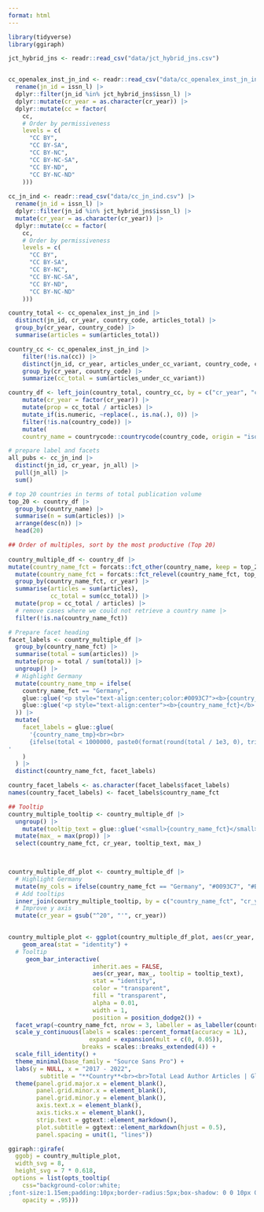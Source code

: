 ```yaml
---
format: html
---
```



```r
library(tidyverse)
library(ggiraph)
```

```r
jct_hybrid_jns <- readr::read_csv("data/jct_hybrid_jns.csv")


cc_openalex_inst_jn_ind <- readr::read_csv("data/cc_openalex_inst_jn_ind.csv") |>
  rename(jn_id = issn_l) |> 
  dplyr::filter(jn_id %in% jct_hybrid_jns$issn_l) |>
  dplyr::mutate(cr_year = as.character(cr_year)) |>
  dplyr::mutate(cc = factor(
    cc,
    # Order by permissiveness
    levels = c(
      "CC BY",
      "CC BY-SA",
      "CC BY-NC",
      "CC BY-NC-SA",
      "CC BY-ND",
      "CC BY-NC-ND"
    )))
  
cc_jn_ind <- readr::read_csv("data/cc_jn_ind.csv") |>
  rename(jn_id = issn_l) |>
  dplyr::filter(jn_id %in% jct_hybrid_jns$issn_l) |>
  mutate(cr_year = as.character(cr_year)) |>
  dplyr::mutate(cc = factor(
    cc,
    # Order by permissiveness
    levels = c(
      "CC BY",
      "CC BY-SA",
      "CC BY-NC",
      "CC BY-NC-SA",
      "CC BY-ND",
      "CC BY-NC-ND"
    )))
```


```r
country_total <- cc_openalex_inst_jn_ind |>
  distinct(jn_id, cr_year, country_code, articles_total) |>
  group_by(cr_year, country_code) |>
  summarise(articles = sum(articles_total))

country_cc <- cc_openalex_inst_jn_ind |>
    filter(!is.na(cc)) |>
    distinct(jn_id, cr_year, articles_under_cc_variant, country_code, cc) |>
    group_by(cr_year, country_code) |>
    summarize(cc_total = sum(articles_under_cc_variant))

country_df <- left_join(country_total, country_cc, by = c("cr_year", "country_code")) |>
    mutate(cr_year = factor(cr_year)) |>
    mutate(prop = cc_total / articles) |>
    mutate_if(is.numeric, ~replace(., is.na(.), 0)) |>
    filter(!is.na(country_code)) |>
    mutate(
    country_name = countrycode::countrycode(country_code, origin = "iso2c", destination = "country.name")) 

# prepare label and facets
all_pubs <- cc_jn_ind |> 
  distinct(jn_id, cr_year, jn_all) |>
  pull(jn_all) |>
  sum()

# top 20 countries in terms of total publication volume
top_20 <- country_df |> 
  group_by(country_name) |> 
  summarise(n = sum(articles)) |> 
  arrange(desc(n)) |>
  head(20)

## Order of multiples, sort by the most productive (Top 20)
  
country_multiple_df <- country_df |> 
mutate(country_name_fct = forcats::fct_other(country_name, keep = top_20$country_name)) |>
  mutate(country_name_fct = forcats::fct_relevel(country_name_fct, top_20$country_name, "Other")) |>
  group_by(country_name_fct, cr_year) |>
  summarise(articles = sum(articles),
            cc_total = sum(cc_total)) |>
  mutate(prop = cc_total / articles) |>
  # remove cases where we could not retrieve a country name |>
  filter(!is.na(country_name_fct))
``` 


```r
# Prepare facet heading
facet_labels <- country_multiple_df |>
  group_by(country_name_fct) |>
  summarise(total = sum(articles)) |>
  mutate(prop = total / sum(total)) |>
  ungroup() |>
  # Highlight Germany
  mutate(country_name_tmp = ifelse(
    country_name_fct == "Germany",
    glue::glue('<p style="text-align:center;color:#0093C7"><b>{country_name_fct}</b>'),
    glue::glue('<p style="text-align:center"><b>{country_name_fct}</b>')
  )) |>
  mutate(
    facet_labels = glue::glue(
      '{country_name_tmp}<br><br>
      {ifelse(total < 1000000, paste0(format(round(total / 1e3, 0), trim = TRUE), "K"), paste0(format(round(total / 1e6, 2), trim = TRUE), "Mio"))} | {paste(round(prop * 100, 1), "%")}</p>
'
    )
  ) |>
  distinct(country_name_fct, facet_labels) 

country_facet_labels <- as.character(facet_labels$facet_labels)
names(country_facet_labels) <- facet_labels$country_name_fct

## Tooltip
country_multiple_tooltip <- country_multiple_df |>
  ungroup() |>
    mutate(tooltip_text = glue::glue('<small>{country_name_fct}</small><br><b>{format(cc_total, big.mark = ",")} / {round(prop * 100, 1)}%</b><br><small>articles with CC license in {cr_year}</small>')) |>
  mutate(max_ = max(prop)) |>
  select(country_name_fct, cr_year, tooltip_text, max_)


  
country_multiple_df_plot <- country_multiple_df |>
  # Highlight Germany
  mutate(my_cols = ifelse(country_name_fct == "Germany", "#0093C7", "#B0B0B0")) |>
  # Add tooltips
  inner_join(country_multiple_tooltip, by = c("country_name_fct", "cr_year")) |>
  # Improve y axis
  mutate(cr_year = gsub("^20", "'", cr_year))

  
country_multiple_plot <- ggplot(country_multiple_df_plot, aes(cr_year, prop, fill = my_cols, group = my_cols)) +
    geom_area(stat = "identity") +
  # Tooltip
     geom_bar_interactive(
                        inherit.aes = FALSE,
                        aes(cr_year, max_, tooltip = tooltip_text),
                        stat = "identity",
                        color = "transparent",
                        fill = "transparent",
                        alpha = 0.01,
                        width = 1,
                        position = position_dodge2()) +
  facet_wrap(~country_name_fct, nrow = 3, labeller = as_labeller(country_facet_labels)) +
  scale_y_continuous(labels = scales::percent_format(accuracy = 1L),
                       expand = expansion(mult = c(0, 0.05)),
                     breaks = scales::breaks_extended(4)) +
  scale_fill_identity() +
  theme_minimal(base_family = "Source Sans Pro") +
  labs(y = NULL, x = "2017 - 2022", 
         subtitle = "**Country**<br><br>Total Lead Author Articles | Global Market Share") +
  theme(panel.grid.major.x = element_blank(),
        panel.grid.minor.x = element_blank(),
        panel.grid.minor.y = element_blank(),
        axis.text.x = element_blank(),
        axis.ticks.x = element_blank(),
        strip.text = ggtext::element_markdown(),
        plot.subtitle = ggtext::element_markdown(hjust = 0.5),
        panel.spacing = unit(1, "lines"))
```



```r
ggiraph::girafe(
  ggobj = country_multiple_plot,
  width_svg = 8,
  height_svg = 7 * 0.618,
 options = list(opts_tooltip(
    css="background-color:white;
;font-size:1.15em;padding:10px;border-radius:5px;box-shadow: 0 0 10px 0 rgba(0, 0, 0, 0.5)",
    opacity = .95)))
```


